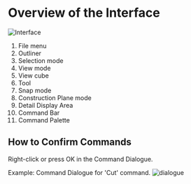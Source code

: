 # Overview of the Interface

![Interface](./img/interface.png)

1. File menu
2. Outliner
3. Selection mode
4. View mode
5. View cube
6. Tool
7. Snap mode
8. Construction Plane mode
9. Detail Display Area
10. Command Bar
11. Command Palette

## How to Confirm Commands

Right-click or press OK in the Command Dialogue.

Example: Command Dialogue for 'Cut' command.
![dialogue](./img/dialogue.png)




